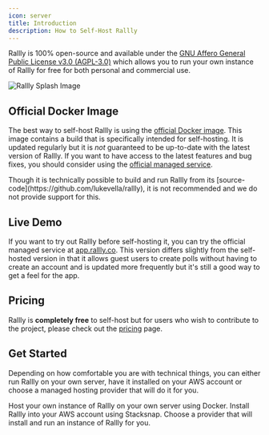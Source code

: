 ```yaml
---
icon: server
title: Introduction
description: How to Self-Host Rallly
---
```


Rallly is 100% open-source and available under the [GNU Affero General Public License v3.0 (AGPL-3.0)](https://github.com/lukevella/rallly/blob/main/LICENSE)
which allows you to run your own instance of Rallly for free for both personal and commercial use.

<Frame>
  <img src="/images/self-hosting/splash.png" alt="Rallly Splash Image" />
</Frame>

## Official Docker Image

The best way to self-host Rallly is using the [official Docker image](https://hub.docker.com/r/lukevella/rallly).
This image contains a build that is specifically intended for self-hosting.
It is updated regularly but it is _not_ guaranteed to be up-to-date with the latest version of Rallly.
If you want to have access to the latest features and bug fixes, you should consider using the [official managed service](https://rallly.co).

<Note>
  Though it is technically possible to build and run Rallly from its
  [source-code](https://github.com/lukevella/rallly), it is not recommended and
  we do not provide support for this.
</Note>

## Live Demo

If you want to try out Rallly before self-hosting it, you can try the official managed service at [app.rallly.co](https://app.rallly.co).
This version differs slightly from the self-hosted version in that it allows guest users to create polls without having to create an account
and is updated more frequently but it's still a good way to get a feel for the app.

## Pricing

Rallly is **completely free** to self-host but for users who wish to contribute to the project,
please check out the [pricing](/self-hosting/pricing) page.

## Get Started

Depending on how comfortable you are with technical things, you can either run Rallly on your own server, have it installed on your AWS account or choose a managed hosting provider that will do it for you.

<CardGroup cols={2}>  
  <Card title="Docker Setup" icon="docker" href="/self-hosting/docker-compose">  
    Host your own instance of Rallly on your own server using Docker.  
  </Card>  
  <Card  
    icon="cloud"  
    title="1-click AWS Install"  
    href="https://klo.dev/stacksnap/apps/rallly/"   
  >  
    Install Rallly into your AWS account using Stacksnap.  
  </Card>  
  <Card  
    icon="cloud"  
    title="Using a hosting provider"  
    href="/self-hosting/managed-hosting"  
  >  
    Choose a provider that will install and run an instance of Rallly for you.  
  </Card>  
</CardGroup>
